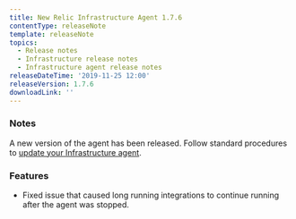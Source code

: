 ```yaml
---
title: New Relic Infrastructure Agent 1.7.6
contentType: releaseNote
template: releaseNote
topics:
  - Release notes
  - Infrastructure release notes
  - Infrastructure agent release notes
releaseDateTime: '2019-11-25 12:00'
releaseVersion: 1.7.6
downloadLink: ''
---
```


### Notes

A new version of the agent has been released. Follow standard procedures to [update your Infrastructure agent](/docs/infrastructure/new-relic-infrastructure/installation/update-infrastructure-agent).

### Features

* Fixed issue that caused long running integrations to continue running after the agent was stopped.
